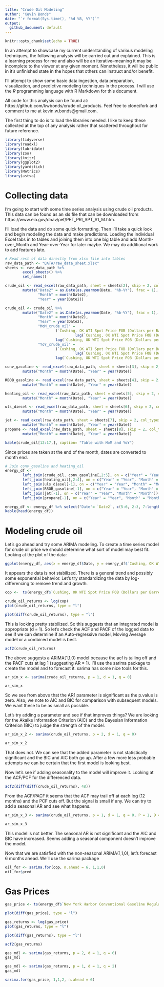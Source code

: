 ```yaml
---
title: "Crude Oil Modeling"
author: "Kevin Bonds"
date: "`r format(Sys.time(), '%d %B, %Y')`"
output:
  github_document: default
---
```


```r
knitr::opts_chunk$set(echo = TRUE)
```

In an attempt to showcase my current understanding of various modeling techniques, the following analysis will be carried out and explained. This is a learning process for me and also will be an iterative--meaning it may be incomplete to the viewer at any given moment. Nonetheless, it will be public in it's unfinished state in the hopes that others can instruct and/or benefit. 

I'll attempt to show some basic data ingestion, data preparation, visualization, and predictive modeling techniques in the process. I will use the _R_ programming language with R Markdown for this document. 

All code for this analysis can be found at: https://github.com/kwbonds/crude oil_products. Feel free to clone/fork and comment to me at kevin.w.bonds@gmail.com.

The first thing to do is to load the libraries needed. I like to keep these collected at the top of any analysis rather that scattered throughout for future reference.

```r
library(tidyverse)
library(readxl)
library(lubridate)
library(zoo)
library(knitr)
library(ggplot2)
library(yardstick)
library(Metrics)
library(astsa)
```

# Collecting data

I'm going to start with some time series analysis using crude oil products. This data can be found as an xls file that can be downloaded from: https://www.eia.gov/dnav/pet/PET_PRI_SPT_S1_M.htm. 

I'll load the data and do some quick formatting. Then I'll take a quick look and begin modeling the data and make predictions. Loading the individual Excel tabs in to tables and joining them into one big table and add Month-over_Month and Year-over-Year for later maybe. We may do additional work to add features late.

```r
# Read rest of data directly from xlsx file into tables
raw_data_path <- "DATA/raw_data_sheet.xlsx"
sheets <- raw_data_path %>%
        excel_sheets() %>% 
        set_names()

crude_oil <- read_excel(raw_data_path, sheet = sheets[2], skip = 2, col_types = c("date", "numeric", "numeric")) %>% 
        mutate("Date2" = as.Date(as.yearmon(Date, "%b-%Y"), frac = 1),
               "Month" = month(Date2),
               "Year" = year(Date2))
```

```r
crude_oil <- crude_oil %>% 
        mutate("Date2" = as.Date(as.yearmon(Date, "%b-%Y"), frac = 1),
               "Month" = month(Date2),
               "Year" = year(Date2),
               "MoM_crude_oil" = 
                       (`Cushing, OK WTI Spot Price FOB (Dollars per Barrel)` - 
                                lag(`Cushing, OK WTI Spot Price FOB (Dollars per Barrel)`))/ 
                       lag(`Cushing, OK WTI Spot Price FOB (Dollars per Barrel)`),
               "YoY_crude_oil" = 
                       (`Cushing, OK WTI Spot Price FOB (Dollars per Barrel)` - 
                                lag(`Cushing, OK WTI Spot Price FOB (Dollars per Barrel)`, 12))/ 
                       lag(`Cushing, OK WTI Spot Price FOB (Dollars per Barrel)`, 12))
```


```r
conv_gasoline <- read_excel(raw_data_path, sheet = sheets[3], skip = 2, col_types = c("date", "numeric", "numeric")) %>% 
        mutate("Month" = month(Date), "Year" = year(Date))

RBOB_gasoline <- read_excel(raw_data_path, sheet = sheets[4], skip = 2, col_types = c("date", "numeric")) %>% 
        mutate("Month" = month(Date), "Year" = year(Date))

heating_oil <- read_excel(raw_data_path, sheet = sheets[5], skip = 2, col_types = c("date", "numeric")) %>% 
        mutate("Month" = month(Date), "Year" = year(Date))

uls_diesel <- read_excel(raw_data_path, sheet = sheets[6], skip = 2, col_types = c("date", "numeric", "numeric", "numeric")) %>% 
        mutate("Month" = month(Date), "Year" = year(Date))

jet <- read_excel(raw_data_path, sheet = sheets[7], skip = 2, col_types = c("date", "numeric")) %>% 
        mutate("Month" = month(Date), "Year" = year(Date))
propane <- read_excel(raw_data_path, sheet = sheets[8], skip = 2, col_types = c("date", "numeric")) %>% 
        mutate("Month" = month(Date), "Year" = year(Date))

kable(crude_oil[12:17,], caption= "Table with MoM and YoY")
```

Since prices are taken at the end of the month, dates are converted to month end.

```r
# Join conv_gasoline and heating_oil
energy_df <- 
        left_join(crude_oil, conv_gasoline[,2:5], on = c("Year" = "Year", "Month" = "Month")) %>% 
        left_join(heating_oil[,2:4], on = c("Year" = "Year", "Month" = "Month")) %>%
        left_join(uls_diesel[-1], on = c("Year" = "Year", "Month" = "Month")) %>% 
        left_join(RBOB_gasoline[-1], on = c("Year" = "Year", "Month" = "Month")) %>% 
        left_join(jet[-1], on = c("Year" = "Year", "Month" = "Month")) %>% 
        left_join(propane[-1], on = c("Year" = "Year", "Month" = "Month"))

energy_df <- energy_df %>% select("Date"= `Date2`, c(5:6, 2:3, 7:length(energy_df)))
kable(head(energy_df))
```

# Modeling crude oil

Let's go ahead and try some ARIMA modeling. To create a time series model for crude oil price we should determine what sort of model may best fit. Looking at the plot of the data:

```r
ggplot(energy_df, aes(x = energy_df$Date, y = energy_df$`Cushing, OK WTI Spot Price FOB (Dollars per Barrel)`)) + geom_line() + ylab("WTI Spot Price (Dollars per Barrel)") + xlab("Date") + ggtitle("Monthly average for West Texas Crude Oil")
```

It appears the data is not stabilized. There is a general trend and possibly some exponential behavior. Let's try standardizing the data by log-differencing to remove trend and growth.

```r
cop <-  ts(energy_df$`Cushing, OK WTI Spot Price FOB (Dollars per Barrel)`, start= c(1986,1), end = c(2019,8), frequency = 12)
```

```r
crude_oil_returns <- log(cop)
plot(crude_oil_returns, type = "l")
```

```r
plot(diff(crude_oil_returns), type = "l")
```

This is looking pretty stabilized. So this suggests that an integrated model is appropriate (d = 1). So let's check the ACF and PACF of the logged data to see if we can determine if an Auto-regressive model, Moving Average model or a combined model is best.

```r
acf2(crude_oil_returns)
```

The above suggests a ARIMA(1,1,0) model because the acf is tailing off and the PACF cuts at lag 1 (suggesting AR = 1). I'll use the sarima package to create the model and to forecast it. sarima has some nice tools for this.

```r
ar_sim_x <- sarima(crude_oil_returns, p = 1, d = 1, q = 0)
```

```r
ar_sim_x
```
So we see from above that the AR1 parameter is significant as the p.value is zero. Also, we note to AIC and BIC for comparison with subsequent models. We want these to be as small as possible.

Let's try adding a parameter and see if that improves things? We are looking for the Akaike Information Criterion (AIC) and the Bayesian Information Criterion (BIC) to judge the strength of the model. 

```r
ar_sim_x_2 <- sarima(crude_oil_returns, p = 2, d = 1, q = 0)

```

```r
ar_sim_x_2
```

That does not. We can see that the added parameter is not statistically significant and the BIC and AIC both go up. After a few more less probable attempts we can be certain that the first model is looking best.

Now let's see if adding seasonality to the model will improve it. Looking at the ACF/PCF for the differenced data. 

```r
acf2(diff(diff(crude_oil_returns), 48))
```

From the ACF/PACF it seems that the ACF may trail off at each log (12 months) and the PCF cuts off. But the signal is small if any. We can try to add a seasonal AR and see what happens. 


```r
ar_sim_x_3 <- sarima(crude_oil_returns, p = 1, d = 1, q = 0, P = 1, D = 0, Q = 0, S = 12)

```

```r
ar_sim_x_3
```


This model is not better. The seasonal AR is not significant and the AIC and BIC have increased. Seems adding a seasonal component doesn't improve the model. 

Now that we are satisfied with the non-seasonal ARIMA(1,1,0), let's forecast 6 months ahead. We'll use the sarima package

```r
oil_for <- sarima.for(cop, n.ahead = 6, 1,1,0)
oil_for$pred
```
# Gas Prices

```r
gas_price <- ts(energy_df$`New York Harbor Conventional Gasoline Regular Spot Price FOB (Dollars per Gallon)`, start= c(1986,1), end = c(2019,8), frequency = 12)
```

```r
plot(diff(gas_price), type = "l")
```

```r
gas_returns <- log(gas_price)
plot(gas_returns, type = "l")
```

```r
plot(diff(gas_returns), type = "l")
```

```r
acf2(gas_returns)
```


```r
gas_mdl <- sarima(gas_returns, p = 2, d = 1, q = 0)
gas_mdl
```

```r
gas_mdl <- sarima(gas_returns, p = 1, d = 1, q = 2)
gas_mdl
```
 
```r
sarima.for(gas_price, 1,1,2, n.ahead = 6)
```


